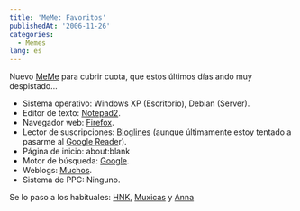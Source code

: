 ```yaml
---
title: 'MeMe: Favoritos'
publishedAt: '2006-11-26'
categories:
  - Memes
lang: es
---
```


Nuevo [MeMe](http://es.wikipedia.org/wiki/Meme) para cubrir cuota, que estos últimos días ando muy despistado...

- Sistema operativo: Windows XP (Escritorio), Debian (Server).
- Editor de texto: [Notepad2](http://www.flos-freeware.ch/notepad2.html).
- Navegador web: [Firefox](http://www.spreadfirefox.com/?q=affiliates&id=681&t=73).
- Lector de suscripciones: [Bloglines](http://www.bloglines.com/) (aunque últimamente estoy tentado a pasarme al [Google Reade](http://www.google.com/reader)r).
- Página de inicio: about:blank
- Motor de búsqueda: [Google](http://www.google.es/).
- Weblogs: [Muchos](http://www.bloglines.com/public/Rick).
- Sistema de PPC: Ninguno.

Se lo paso a los habituales: [HNK](http://www.hnkweb.com/), [Muxicas](http://www.muxicas.com/) y [Anna](http://anna.jinlabs.com/)
